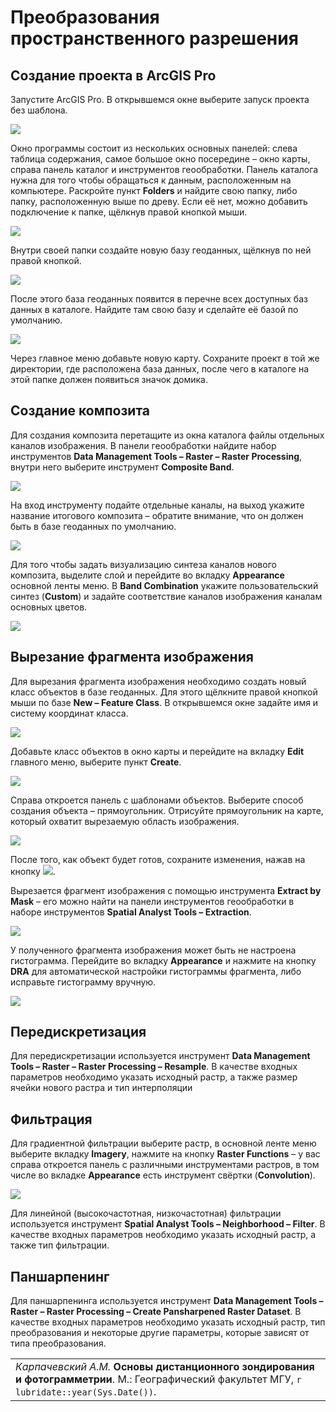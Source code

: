 # Преобразования пространственного разрешения {#pansharpen}

## Создание проекта в ArcGIS Pro {#pansharpen-project}

Запустите ArcGIS Pro. В открывшемся окне выберите запуск проекта без шаблона.


![](images/Ref01/Launching.png)


Окно программы состоит из нескольких основных панелей: слева таблица содержания, самое большое окно посередине – окно карты, справа панель каталог и инструментов геообработки. Панель каталога нужна для того чтобы обращаться к данным, расположенным на компьютере. Раскройте пункт **Folders** и найдите свою папку, либо папку, расположенную выше по древу. Если её нет, можно добавить подключение к папке, щёлкнув правой кнопкой мыши.


![](images/Ref01/Add_Connection.png)


Внутри своей папки создайте новую базу геоданных, щёлкнув по ней правой кнопкой.

![](images/Ref01/New_GDB.png)


После этого база геоданных появится в перечне всех доступных баз данных в каталоге. Найдите там свою базу и сделайте её базой по умолчанию.


![](images/Ref01/Default.png)


Через главное меню добавьте новую карту. Сохраните проект в той же директории, где расположена база данных, после чего в каталоге на этой папке должен появиться значок домика.


## Создание композита {#pansharpen-composite}


Для создания композита перетащите из окна каталога файлы отдельных каналов изображения. В панели геообработки найдите набор инструментов **Data Management Tools – Raster – Raster Processing**, внутри него выберите инструмент **Composite Band**.


![](images/Ref01/Raster_tools.png)


На вход инструменту подайте отдельные каналы, на выход укажите название итогового композита – обратите внимание, что он должен быть в базе геоданных по умолчанию.


![](images/Ref01/Composite_bands.png)


Для того чтобы задать визуализацию синтеза каналов нового композита, выделите слой и перейдите во вкладку **Appearance** основной ленты меню. В **Band Combination** укажите пользовательский синтез (**Custom**) и задайте соответствие каналов изображения каналам основных цветов.


![](images/Ref01/Band_combination.png)


## Вырезание фрагмента изображения {#pansharpen-extract}


Для вырезания фрагмента изображения необходимо создать новый класс объектов в базе геоданных. Для этого щёлкните правой кнопкой мыши по базе **New – Feature Class**.  В открывшемся окне задайте имя и систему координат класса.


![](images/Ref01/New_FC.png)


Добавьте класс объектов в окно карты и перейдите на вкладку **Edit** главного меню, выберите пункт **Create**.


![](images/Ref01/Create.png)


Справа откроется панель с шаблонами объектов. Выберите способ создания объекта – прямоугольник. Отрисуйте прямоугольник на карте, который охватит вырезаемую область изображения.


![](images/Ref01/Rectangles.png)


После того, как объект будет готов, сохраните изменения, нажав на кнопку ![](images/Ref01/Save_edits.png).


Вырезается фрагмент изображения с помощью инструмента **Extract by Mask** – его можно найти на панели инструментов геообработки в наборе инструментов **Spatial Analyst Tools – Extraction**.


![](images/Ref01/Extract_by_Mask.png)


У полученного фрагмента изображения может быть не настроена гистограмма. Перейдите во вкладку **Appearance** и нажмите на кнопку **DRA** для автоматической настройки гистограммы фрагмента, либо исправьте гистограмму вручную.


![](images/Ref01/Stretching.png)


## Передискретизация {#pansharpen-resampling}


Для передискретизации используется инструмент **Data Management Tools – Raster – Raster Processing – Resample**. В качестве входных параметров необходимо указать исходный растр, а также размер ячейки нового растра и тип интерполяции


## Фильтрация {#pansharpen-filter}

Для градиентной фильтрации выберите растр, в основной ленте меню выберите вкладку **Imagery**, нажмите на кнопку **Raster Functions** – у вас справа откроется панель с различными инструментами растров, в том числе во вкладке **Appearance** есть инструмент свёртки (**Convolution**).


![](images/Ref01/Raster_functions.png)


Для линейной (высокочастотная, низкочастотная) фильтрации используется инструмент **Spatial Analyst Tools – Neighborhood – Filter**. В качестве входных параметров необходимо указать исходный растр, а также тип фильтрации.


## Паншарпенинг {#pansharpen-pansharpen}


Для паншарпенинга используется инструмент **Data Management Tools – Raster – Raster Processing – Create Pansharpened Raster Dataset**. В качестве входных параметров необходимо указать исходный растр, тип преобразования и некоторые другие параметры, которые зависят от типа преобразования.


----
_Карпачевский А.М._ **Основы дистанционного зондирования и фотограмметрии**. М.: Географический факультет МГУ, `r lubridate::year(Sys.Date())`.
----